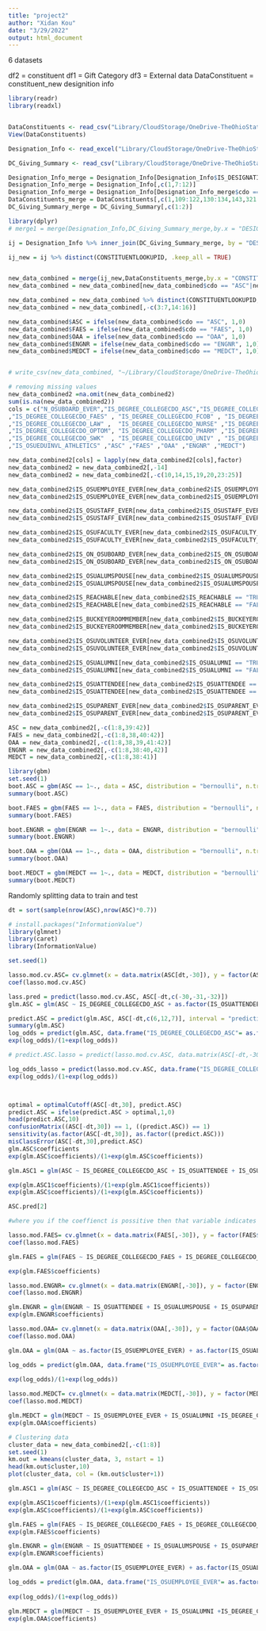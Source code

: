---
title: "project2"
author: "Xidan Kou"
date: "3/29/2022"
output: html_document
---

6 datasets

df2 = constituent
df1 = Gift Category 
df3 = External data
DataConstituent = constituent_new
designition info
```{r}
library(readr)
library(readxl)


DataConstituents <- read_csv("Library/CloudStorage/OneDrive-TheOhioStateUniversity/STAT4911/Project 2/Data/DataConstituents.csv")
View(DataConstituents)

Designation_Info <- read_excel("Library/CloudStorage/OneDrive-TheOhioStateUniversity/STAT4911/Project 2/Data/Designation Info.xlsx")

DC_Giving_Summary <- read_csv("Library/CloudStorage/OneDrive-TheOhioStateUniversity/STAT4911/Project 2/Data/SP2022 Capstone - Project 2 - Data - Constituent Designation Giving Summary 2.csv")

```


```{r}
Designation_Info_merge = Designation_Info[Designation_Info$IS_DESIGNATION_FOR_ANALYSIS == 1,]
Designation_Info_merge = Designation_Info[,c(1,7:12)]
Designation_Info_merge = Designation_Info[Designation_Info_merge$cdo == "ASC"|Designation_Info_merge$cdo == "FAES"|Designation_Info_merge$cdo == "OAA"|Designation_Info_merge$cdo == "ENGNR"|Designation_Info_merge$cdo == "MEDCT",]
DataConstituents_merge = DataConstituents[,c(1,109:122,130:134,143,321:338)]
DC_Giving_Summary_merge = DC_Giving_Summary[,c(1:2)]
```


```{r}
library(dplyr)
# merge1 = merge(Designation_Info,DC_Giving_Summary_merge,by.x = "DESIGNATIONLOOKUPID", by.y = "DESIGNATIONLOOKUPID",all.x = TRUE)

ij = Designation_Info %>% inner_join(DC_Giving_Summary_merge, by = "DESIGNATIONLOOKUPID")

ij_new = ij %>% distinct(CONSTITUENTLOOKUPID, .keep_all = TRUE)


new_data_combined = merge(ij_new,DataConstituents_merge,by.x = "CONSTITUENTLOOKUPID", by.y = "ID_CONSTITUENTLOOKUPID",all.x = TRUE)
new_data_combined = new_data_combined[new_data_combined$cdo == "ASC"|new_data_combined$cdo == "FAES"|new_data_combined$cdo == "OAA"|new_data_combined$cdo == "ENGNR"|new_data_combined$cdo == "MEDCT",]

new_data_combined = new_data_combined %>% distinct(CONSTITUENTLOOKUPID, .keep_all = TRUE)
new_data_combined = new_data_combined[,-c(3:7,14:16)]

new_data_combined$ASC = ifelse(new_data_combined$cdo == "ASC", 1,0)
new_data_combined$FAES = ifelse(new_data_combined$cdo == "FAES", 1,0)
new_data_combined$OAA = ifelse(new_data_combined$cdo == "OAA", 1,0)
new_data_combined$ENGNR = ifelse(new_data_combined$cdo == "ENGNR", 1,0)
new_data_combined$MEDCT = ifelse(new_data_combined$cdo == "MEDCT", 1,0)


# write_csv(new_data_combined, "~/Library/CloudStorage/OneDrive-TheOhioStateUniversity/STAT4911/Project 2/Data/new_data_combined2.csv")

```

```{r}
# removing missing values
new_data_combined2 =na.omit(new_data_combined2)
sum(is.na(new_data_combined2))
cols = c("N_OSUBOARD_EVER","IS_DEGREE_COLLEGECDO_ASC","IS_DEGREE_COLLEGECDO_COMED" , "IS_DEGREE_COLLEGECDO_DENT" , "IS_DEGREE_COLLEGECDO_EDHUM", "IS_DEGREE_COLLEGECDO_ENGNR"
,"IS_DEGREE_COLLEGECDO_FAES" , "IS_DEGREE_COLLEGECDO_FCOB" , "IS_DEGREE_COLLEGECDO_JGSPA"
,"IS_DEGREE_COLLEGECDO_LAW" ,  "IS_DEGREE_COLLEGECDO_NURSE" ,"IS_DEGREE_COLLEGECDO_OAA"  
,"IS_DEGREE_COLLEGECDO_OPTOM", "IS_DEGREE_COLLEGECDO_PHARM" ,"IS_DEGREE_COLLEGECDO_PUBHL"
,"IS_DEGREE_COLLEGECDO_SWK"  , "IS_DEGREE_COLLEGECDO_UNIV" , "IS_DEGREE_COLLEGECDO_VETMD"
,"IS_OSUEDUINVL_ATHLETICS" ,"ASC" ,"FAES" ,"OAA" ,"ENGNR" ,"MEDCT")              

new_data_combined2[cols] = lapply(new_data_combined2[cols],factor)
new_data_combined2 = new_data_combined2[,-14]
new_data_combined2 = new_data_combined2[,-c(10,14,15,19,20,23:25)]

new_data_combined2$IS_OSUEMPLOYEE_EVER[new_data_combined2$IS_OSUEMPLOYEE_EVER == "TRUE"] <- 1
new_data_combined2$IS_OSUEMPLOYEE_EVER[new_data_combined2$IS_OSUEMPLOYEE_EVER == "FALSE"] <- 0

new_data_combined2$IS_OSUSTAFF_EVER[new_data_combined2$IS_OSUSTAFF_EVER == "TRUE"] <- 1
new_data_combined2$IS_OSUSTAFF_EVER[new_data_combined2$IS_OSUSTAFF_EVER == "FALSE"] <- 0

new_data_combined2$IS_OSUFACULTY_EVER[new_data_combined2$IS_OSUFACULTY_EVER == "TRUE"] <- 1
new_data_combined2$IS_OSUFACULTY_EVER[new_data_combined2$IS_OSUFACULTY_EVER == "FALSE"] <- 0

new_data_combined2$IS_ON_OSUBOARD_EVER[new_data_combined2$IS_ON_OSUBOARD_EVER == "TRUE"] <- 1
new_data_combined2$IS_ON_OSUBOARD_EVER[new_data_combined2$IS_ON_OSUBOARD_EVER == "FALSE"] <- 0

new_data_combined2$IS_OSUALUMSPOUSE[new_data_combined2$IS_OSUALUMSPOUSE == "TRUE"] <- 1
new_data_combined2$IS_OSUALUMSPOUSE[new_data_combined2$IS_OSUALUMSPOUSE == "FALSE"] <- 0

new_data_combined2$IS_REACHABLE[new_data_combined2$IS_REACHABLE == "TRUE"] <- 1
new_data_combined2$IS_REACHABLE[new_data_combined2$IS_REACHABLE == "FALSE"] <- 0

new_data_combined2$IS_BUCKEYEROOMMEMBER[new_data_combined2$IS_BUCKEYEROOMMEMBER == "TRUE"] <- 1
new_data_combined2$IS_BUCKEYEROOMMEMBER[new_data_combined2$IS_BUCKEYEROOMMEMBER == "FALSE"] <- 0

new_data_combined2$IS_OSUVOLUNTEER_EVER[new_data_combined2$IS_OSUVOLUNTEER_EVER == "TRUE"] <- 1
new_data_combined2$IS_OSUVOLUNTEER_EVER[new_data_combined2$IS_OSUVOLUNTEER_EVER == "FALSE"] <- 0

new_data_combined2$IS_OSUALUMNI[new_data_combined2$IS_OSUALUMNI == "TRUE"] <- 1
new_data_combined2$IS_OSUALUMNI[new_data_combined2$IS_OSUALUMNI == "FALSE"] <- 0

new_data_combined2$IS_OSUATTENDEE[new_data_combined2$IS_OSUATTENDEE == "TRUE"] <- 1
new_data_combined2$IS_OSUATTENDEE[new_data_combined2$IS_OSUATTENDEE == "FALSE"] <- 0

new_data_combined2$IS_OSUPARENT_EVER[new_data_combined2$IS_OSUPARENT_EVER == "TRUE"] <- 1
new_data_combined2$IS_OSUPARENT_EVER[new_data_combined2$IS_OSUPARENT_EVER == "FALSE"] <- 0

ASC = new_data_combined2[,-c(1:8,39:42)]
FAES = new_data_combined2[,-c(1:8,38,40:42)]
OAA = new_data_combined2[,-c(1:8,38,39,41:42)]
ENGNR = new_data_combined2[,-c(1:8,38:40,42)]
MEDCT = new_data_combined2[,-c(1:8,38:41)]

```

```{r}
library(gbm)
set.seed(1)
boot.ASC = gbm(ASC == 1~., data = ASC, distribution = "bernoulli", n.trees = 50, interaction.depth = 3)
summary(boot.ASC)

boot.FAES = gbm(FAES == 1~., data = FAES, distribution = "bernoulli", n.trees = 50, interaction.depth = 3)
summary(boot.FAES)

boot.ENGNR = gbm(ENGNR == 1~., data = ENGNR, distribution = "bernoulli", n.trees = 50, interaction.depth = 3)
summary(boot.ENGNR)

boot.OAA = gbm(OAA == 1~., data = OAA, distribution = "bernoulli", n.trees = 50, interaction.depth = 3)
summary(boot.OAA)

boot.MEDCT = gbm(MEDCT == 1~., data = MEDCT, distribution = "bernoulli", n.trees = 50, interaction.depth = 3)
summary(boot.MEDCT)
```

Randomly splitting data to train and test
```{r}
dt = sort(sample(nrow(ASC),nrow(ASC)*0.7))
```



```{r}
# install.packages("InformationValue")
library(glmnet)
library(caret)
library(InformationValue)

set.seed(1)

lasso.mod.cv.ASC= cv.glmnet(x = data.matrix(ASC[dt,-30]), y = factor(ASC$ASC),alpha=1, family = "binomial") 
coef(lasso.mod.cv.ASC)

lass.pred = predict(lasso.mod.cv.ASC, ASC[-dt,c(-30,-31,-32)])
glm.ASC = glm(ASC ~ IS_DEGREE_COLLEGECDO_ASC + as.factor(IS_OSUATTENDEE) + as.factor(IS_OSUALUMSPOUSE) , family = "binomial", data = ASC[dt,])

predict.ASC = predict(glm.ASC, ASC[-dt,c(6,12,7)], interval = "prediction",type = "response")
summary(glm.ASC)
log_odds = predict(glm.ASC, data.frame("IS_DEGREE_COLLEGECDO_ASC"= as.factor(as.character(0)), "IS_OSUATTENDEE"=as.factor(as.character(0)), "IS_OSUALUMSPOUSE"=as.factor(as.character(1))))
exp(log_odds)/(1+exp(log_odds))

# predict.ASC.lasso = predict(lasso.mod.cv.ASC, data.matrix(ASC[-dt,-30]), interval = "prediction",type = "response")

log_odds_lasso = predict(lasso.mod.cv.ASC, data.frame("IS_DEGREE_COLLEGECDO_ASC"= as.factor(as.character(0)), "IS_OSUATTENDEE"=as.factor(as.character(0)), "IS_OSUALUMSPOUSE"=as.factor(as.character(1))))
exp(log_odds)/(1+exp(log_odds))



optimal = optimalCutoff(ASC[-dt,30], predict.ASC)
predict.ASC = ifelse(predict.ASC > optimal,1,0)
head(predict.ASC,10)
confusionMatrix((ASC[-dt,30]) == 1, ((predict.ASC)) == 1)
sensitivity(as.factor(ASC[-dt,30]), as.factor((predict.ASC)))
misClassError(ASC[-dt,30],predict.ASC)
glm.ASC$coefficients
exp(glm.ASC$coefficients)/(1+exp(glm.ASC$coefficients))

glm.ASC1 = glm(ASC ~ IS_DEGREE_COLLEGECDO_ASC + IS_OSUATTENDEE + IS_OSUALUMSPOUSE + IS_OSUEMPLOYEE_EVER + IS_OSUSTAFF_EVER , family = "binomial", data = ASC[dt,])

exp(glm.ASC1$coefficients)/(1+exp(glm.ASC1$coefficients))
exp(glm.ASC$coefficients)/(1+exp(glm.ASC$coefficients))

ASC.pred[2]
```

```{r}
#where you if the coeffienct is possitive then that variable indicates a higher probability of label 1 which each occurrence of that word.

lasso.mod.FAES= cv.glmnet(x = data.matrix(FAES[,-30]), y = factor(FAES$FAES),alpha=1, family = "binomial")
coef(lasso.mod.FAES)

glm.FAES = glm(FAES ~ IS_DEGREE_COLLEGECDO_FAES + IS_DEGREE_COLLEGECDO_EDHUM + IS_OSUVOLUNTEER_EVER, family = "binomial", data = FAES)

exp(glm.FAES$coefficients)
```


```{r}

lasso.mod.ENGNR= cv.glmnet(x = data.matrix(ENGNR[,-30]), y = factor(ENGNR$ENGNR),alpha=1, family = "binomial")
coef(lasso.mod.ENGNR)

glm.ENGNR = glm(ENGNR ~ IS_OSUATTENDEE + IS_OSUALUMSPOUSE + IS_OSUPARENT_EVER + IS_DEGREE_COLLEGECDO_ENGNR, family = "binomial", data = ENGNR)
exp(glm.ENGNR$coefficients)

```

```{r}
lasso.mod.OAA= cv.glmnet(x = data.matrix(OAA[,-30]), y = factor(OAA$OAA),alpha=1, family = "binomial")
coef(lasso.mod.OAA)

glm.OAA = glm(OAA ~ as.factor(IS_OSUEMPLOYEE_EVER) + as.factor(IS_OSUALUMNI) +IS_DEGREE_COLLEGECDO_DENT + IS_DEGREE_COLLEGECDO_EDHUM + IS_DEGREE_COLLEGECDO_FCOB + IS_DEGREE_COLLEGECDO_LAW + IS_DEGREE_COLLEGECDO_OAA + IS_DEGREE_COLLEGECDO_PHARM + IS_DEGREE_COLLEGECDO_SWK+IS_DEGREE_COLLEGECDO_VETMD, family = "binomial", data = OAA)

log_odds = predict(glm.OAA, data.frame("IS_OSUEMPLOYEE_EVER"= as.factor(as.character(0)), "IS_OSUALUMNI"=as.factor(as.character(1)), "IS_DEGREE_COLLEGECDO_DENT"=as.factor(as.character(0)),"IS_DEGREE_COLLEGECDO_EDHUM"= as.factor(as.character(0)), "IS_DEGREE_COLLEGECDO_FCOB"=as.factor(as.character(0)), "IS_DEGREE_COLLEGECDO_LAW"=as.factor(as.character(0)),"IS_DEGREE_COLLEGECDO_OAA"= as.factor(as.character(0)), "IS_DEGREE_COLLEGECDO_PHARM"=as.factor(as.character(0)), "IS_DEGREE_COLLEGECDO_SWK"=as.factor(as.character(0)),"IS_DEGREE_COLLEGECDO_VETMD"= as.factor(as.character(0))))
                   
exp(log_odds)/(1+exp(log_odds))
```


```{r}
lasso.mod.MEDCT= cv.glmnet(x = data.matrix(MEDCT[,-30]), y = factor(MEDCT$MEDCT),alpha=1, family = "binomial")
coef(lasso.mod.MEDCT)

glm.MEDCT = glm(MEDCT ~ IS_OSUEMPLOYEE_EVER + IS_OSUALUMNI +IS_DEGREE_COLLEGECDO_DENT + IS_DEGREE_COLLEGECDO_EDHUM + IS_DEGREE_COLLEGECDO_FCOB + IS_DEGREE_COLLEGECDO_LAW + IS_DEGREE_COLLEGECDO_OAA + IS_DEGREE_COLLEGECDO_PHARM + IS_DEGREE_COLLEGECDO_SWK+IS_DEGREE_COLLEGECDO_VETMD, family = "binomial", data = MEDCT)
exp(glm.OAA$coefficients)

```

```{r}
# Clustering data
cluster_data = new_data_combined2[,-c(1:8)]
set.seed(1)
km.out = kmeans(cluster_data, 3, nstart = 1)
head(km.out$cluster,10)
plot(cluster_data, col = (km.out$cluster+1))
```

```{r}

glm.ASC1 = glm(ASC ~ IS_DEGREE_COLLEGECDO_ASC + IS_OSUATTENDEE + IS_OSUALUMSPOUSE + IS_OSUEMPLOYEE_EVER + IS_OSUSTAFF_EVER , family = "binomial", data = ASC[dt,])

exp(glm.ASC1$coefficients)/(1+exp(glm.ASC1$coefficients))
exp(glm.ASC$coefficients)/(1+exp(glm.ASC$coefficients))

glm.FAES = glm(FAES ~ IS_DEGREE_COLLEGECDO_FAES + IS_DEGREE_COLLEGECDO_EDHUM + IS_OSUVOLUNTEER_EVER, family = "binomial", data = FAES)
exp(glm.FAES$coefficients)

glm.ENGNR = glm(ENGNR ~ IS_OSUATTENDEE + IS_OSUALUMSPOUSE + IS_OSUPARENT_EVER + IS_DEGREE_COLLEGECDO_ENGNR, family = "binomial", data = ENGNR)
exp(glm.ENGNR$coefficients)

glm.OAA = glm(OAA ~ as.factor(IS_OSUEMPLOYEE_EVER) + as.factor(IS_OSUALUMNI) +IS_DEGREE_COLLEGECDO_DENT + IS_DEGREE_COLLEGECDO_EDHUM + IS_DEGREE_COLLEGECDO_FCOB + IS_DEGREE_COLLEGECDO_LAW + IS_DEGREE_COLLEGECDO_OAA + IS_DEGREE_COLLEGECDO_PHARM + IS_DEGREE_COLLEGECDO_SWK+IS_DEGREE_COLLEGECDO_VETMD, family = "binomial", data = OAA)

log_odds = predict(glm.OAA, data.frame("IS_OSUEMPLOYEE_EVER"= as.factor(as.character(0)), "IS_OSUALUMNI"=as.factor(as.character(1)), "IS_DEGREE_COLLEGECDO_DENT"=as.factor(as.character(0)),"IS_DEGREE_COLLEGECDO_EDHUM"= as.factor(as.character(0)), "IS_DEGREE_COLLEGECDO_FCOB"=as.factor(as.character(0)), "IS_DEGREE_COLLEGECDO_LAW"=as.factor(as.character(0)),"IS_DEGREE_COLLEGECDO_OAA"= as.factor(as.character(0)), "IS_DEGREE_COLLEGECDO_PHARM"=as.factor(as.character(0)), "IS_DEGREE_COLLEGECDO_SWK"=as.factor(as.character(0)),"IS_DEGREE_COLLEGECDO_VETMD"= as.factor(as.character(0))))
                   
exp(log_odds)/(1+exp(log_odds))

glm.MEDCT = glm(MEDCT ~ IS_OSUEMPLOYEE_EVER + IS_OSUALUMNI +IS_DEGREE_COLLEGECDO_DENT + IS_DEGREE_COLLEGECDO_EDHUM + IS_DEGREE_COLLEGECDO_FCOB + IS_DEGREE_COLLEGECDO_LAW + IS_DEGREE_COLLEGECDO_OAA + IS_DEGREE_COLLEGECDO_PHARM + IS_DEGREE_COLLEGECDO_SWK+IS_DEGREE_COLLEGECDO_VETMD, family = "binomial", data = MEDCT)
exp(glm.OAA$coefficients)
```


